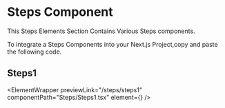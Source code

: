 


# Steps Component

This Steps Elements Section Contains Various Steps components.

To integrate a Steps Components into your Next.js Project,copy and paste the following code.

## Steps1

<ElementWrapper
  previewLink="/steps/steps1"
  componentPath="Steps/Steps1.tsx"
  element={<Steps1 />}
/>
